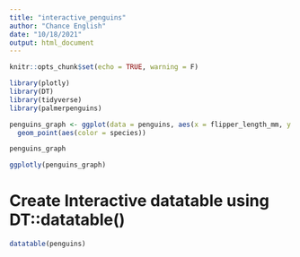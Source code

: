 ```yaml
---
title: "interactive_penguins"
author: "Chance English"
date: "10/18/2021"
output: html_document
---
```


```r
knitr::opts_chunk$set(echo = TRUE, warning = F)

library(plotly)
library(DT)
library(tidyverse)
library(palmerpenguins)
```





```r

penguins_graph <- ggplot(data = penguins, aes(x = flipper_length_mm, y = body_mass_g)) +
  geom_point(aes(color = species))

penguins_graph

```



```r

ggplotly(penguins_graph)

```


# Create Interactive datatable using DT::datatable() 

```r

datatable(penguins)


```

